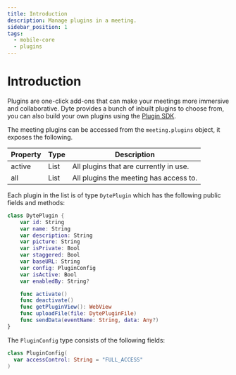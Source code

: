 ```yaml
---
title: Introduction
description: Manage plugins in a meeting.
sidebar_position: 1
tags:
  - mobile-core
  - plugins
---
```


# Introduction

Plugins are one-click add-ons that can make your meetings more immersive and collaborative. Dyte provides a bunch of inbuilt plugins to choose from, you can also build your own plugins using the [Plugin SDK](../../plugin-sdk/).

The meeting plugins can be accessed from the `meeting.plugins` object, it exposes the following.

| Property | Type | Description                            |
| -------- | ---- | -------------------------------------- |
| active   | List | All plugins that are currently in use. |
| all      | List | All plugins the meeting has access to. |

Each plugin in the list is of type `DytePlugin` which has the following public fields and methods:

```swift
class DytePlugin {
    var id: String
    var name: String
    var description: String
    var picture: String
    var isPrivate: Bool
    var staggered: Bool
    var baseURL: String
    var config: PluginConfig
    var isActive: Bool
    var enabledBy: String?

    func activate()
    func deactivate()
    func getPluginView(): WebView
    func uploadFile(file: DytePluginFile)
    func sendData(eventName: String, data: Any?)
}
```

The `PluginConfig` type consists of the following fields:

```swift
class PluginConfig(
  var accessControl: String = "FULL_ACCESS"
)
```

<head>
  <title>Mobile Core Introduction</title>
</head>
